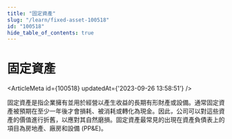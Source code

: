 ```yaml
---
title: "固定資產"
slug: "/learn/fixed-asset-100518"
id: "100518"
hide_table_of_contents: true
---
```



# 固定資產

<ArticleMeta id={100518} updatedAt={'2023-09-26 13:58:51'} />
<div className='border-solid border-b border-t-0 my-4 border-[var(--ifm-color-gray-300)]' />

固定資產是指企業擁有並用於經營以產生收益的長期有形財產或設備。通常固定資產被預期在至少一年後才會損耗、被消耗或轉化為現金。因此，公司可以對這些資產的價值進行折舊，以應對其自然磨損。固定資產最常見的出現在資產負債表上的項目為房地產、廠房和設備 (PP&E)。
